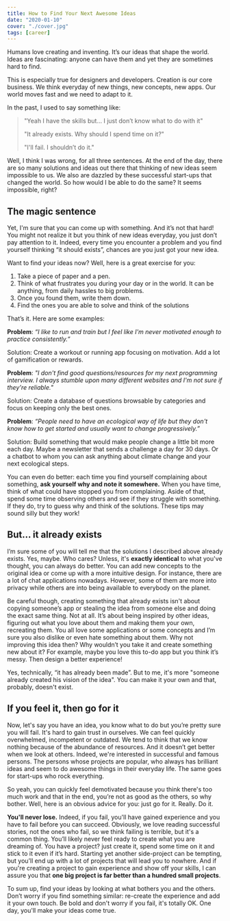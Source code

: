 ```yaml
---
title: How to Find Your Next Awesome Ideas
date: "2020-01-10"
cover: "./cover.jpg"
tags: [career]
---
```


Humans love creating and inventing. It’s our ideas that shape the world. Ideas are fascinating: anyone can have them and yet they are sometimes hard to find.

This is especially true for designers and developers. Creation is our core business. We think everyday of new things, new concepts, new apps. Our world moves fast and we need to adapt to it.

In the past, I used to say something like:

> "Yeah I have the skills but… I just don’t know what to do with it"
>
> "It already exists. Why should I spend time on it?"
>
> "I'll fail. I shouldn’t do it."

Well, I think I was wrong, for all three sentences. At the end of the day, there are so many solutions and ideas out there that thinking of new ideas seem impossible to us. We also are dazzled by these successful start-ups that changed the world. So how would I be able to do the same? It seems impossible, right?

## The magic sentence

Yet, I'm sure that you can come up with something. And it’s not that hard! You might not realize it but you think of new ideas everyday, you just don’t pay attention to it. Indeed, every time you encounter a problem and you find yourself thinking “it should exists”, chances are you just got your new idea.

Want to find your ideas now? Well, here is a great exercise for you:

1. Take a piece of paper and a pen.
2. Think of what frustrates you during your day or in the world. It can be anything, from daily hassles to big problems.
3. Once you found them, write them down.
4. Find the ones you are able to solve and think of the solutions

That’s it. Here are some examples:

**Problem**: _“I like to run and train but I feel like I'm never motivated enough to practice consistently.”_

Solution: Create a workout or running app focusing on motivation. Add a lot of gamification or rewards.

**Problem**: _"I don't find good questions/resources for my next programming interview. I always stumble upon many different websites and I'm not sure if they're reliable."_

Solution: Create a database of questions browsable by categories and focus on keeping only the best ones.

**Problem**: _“People need to have an ecological way of life but they don't know how to get started and usually want to change progressively.”_

Solution: Build something that would make people change a little bit more each day. Maybe a newsletter that sends a challenge a day for 30 days. Or a chatbot to whom you can ask anything about climate change and your next ecological steps.

You can even do better: each time you find yourself complaining about something, **ask yourself why and note it somewhere.** When you have time, think of what could have stopped you from complaining. Aside of that, spend some time observing others and see if they struggle with something. If they do, try to guess why and think of the solutions. These tips may sound silly but they work!

## But... it already exists

I’m sure some of you will tell me that the solutions I described above already exists. Yes, maybe. Who cares? Unless, it's **exactly identical** to what you've thought, you can always do better. You can add new concepts to the original idea or come up with a more intuitive design. For instance, there are a lot of chat applications nowadays. However, some of them are more into privacy while others are into being available to everybody on the planet.

Be careful though, creating something that already exists isn't about copying someone’s app or stealing the idea from someone else and doing the exact same thing. Not at all. It’s about being inspired by other ideas, figuring out what you love about them and making them your own, recreating them. You all love some applications or some concepts and I’m sure you also dislike or even hate something about them. Why not improving this idea then? Why wouldn’t you take it and create something new about it? For example, maybe you love this to-do app but you think it’s messy. Then design a better experience!

Yes, technically, “it has already been made”. But to me, it's more "someone already created his vision of the idea". You can make it your own and that, probably, doesn't exist.

## If you feel it, then go for it

Now, let's say you have an idea, you know what to do but you’re pretty sure you will fail. It's hard to gain trust in ourselves. We can feel quickly overwhelmed, incompetent or outdated. We tend to think that we know nothing because of the abundance of resources. And it doesn’t get better when we look at others. Indeed, we're interested in successful and famous persons. The persons whose projects are popular, who always has brilliant ideas and seem to do awesome things in their everyday life. The same goes for start-ups who rock everything.

So yeah, you can quickly feel demotivated because you think there's too much work and that in the end, you’re not as good as the others, so why bother. Well, here is an obvious advice for you: just go for it. Really. Do it.

**You'll never lose.** Indeed, if you fail, you'll have gained experience and you have to fail before you can succeed. Obviously, we love reading successful stories, not the ones who fail, so we think failing is terrible, but it's a common thing. You’ll likely never feel ready to create what you are dreaming of. You have a project? just create it, spend some time on it and stick to it even if it’s hard. Starting yet another side-project can be tempting, but you’ll end up with a lot of projects that will lead you to nowhere. And if you're creating a project to gain experience and show off your skills, I can assure you that **one big project is far better than a hundred small projects**.

To sum up, find your ideas by looking at what bothers you and the others. Don’t worry if you find something similar: re-create the experience and add it your own touch. Be bold and don't worry if you fail, it's totally OK. One day, you'll make your ideas come true.
